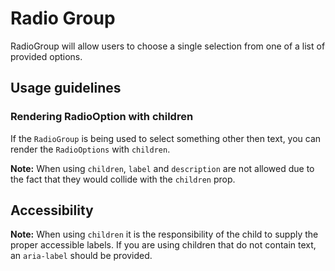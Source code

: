 
<Meta
  title="Components/Forms and Inputs/RadioGroup/Docs"
  component={RadioGroup}
/>

# Radio Group

RadioGroup will allow users to choose a single selection from one of a list of
provided options.

## Usage guidelines

### Rendering RadioOption with children

If the `RadioGroup` is being used to select something other then text, you can
render the `RadioOptions` with `children`.

**Note:** When using `children`, `label` and `description` are not allowed due
to the fact that they would collide with the `children` prop.

## Accessibility

**Note:** When using `children` it is the responsibility of the child to supply
the proper accessible labels. If you are using children that do not contain
text, an `aria-label` should be provided.
